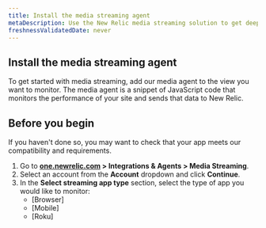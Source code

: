 ```yaml
---
title: Install the media streaming agent
metaDescription: Use the New Relic media streaming solution to get deep visibility and actionable insights into real users' experiences.
freshnessValidatedDate: never
---
```


## Install the media streaming agent

To get started with media streaming, add our media agent to the view you want to monitor. The media agent is a snippet of JavaScript code that monitors the performance of your site and sends that data to New Relic.

## Before you begin

If you haven't done so, you may want to check that your app meets our compatibility and requirements.

1. Go to <DNT>**[one.newrelic.com](https://one.newrelic.com) > Integrations & Agents > Media Streaming**</DNT>.
2. Select an account from the **Account** dropdown and click **Continue**.
3. In the **Select streaming app type** section, select the type of app you would like to monitor:
    - [Browser]
    - [Mobile]
    - [Roku]
